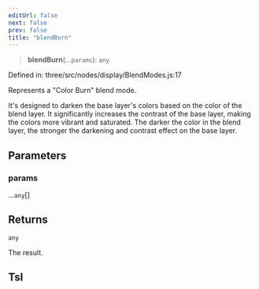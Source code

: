 ```yaml
---
editUrl: false
next: false
prev: false
title: "blendBurn"
---
```


> **blendBurn**(...`params`): `any`

Defined in: three/src/nodes/display/BlendModes.js:17

Represents a "Color Burn" blend mode.

It's designed to darken the base layer's colors based on the color of the blend layer.
It significantly increases the contrast of the base layer, making the colors more vibrant and saturated.
The darker the color in the blend layer, the stronger the darkening and contrast effect on the base layer.

## Parameters

### params

...`any`[]

## Returns

`any`

The result.

## Tsl
